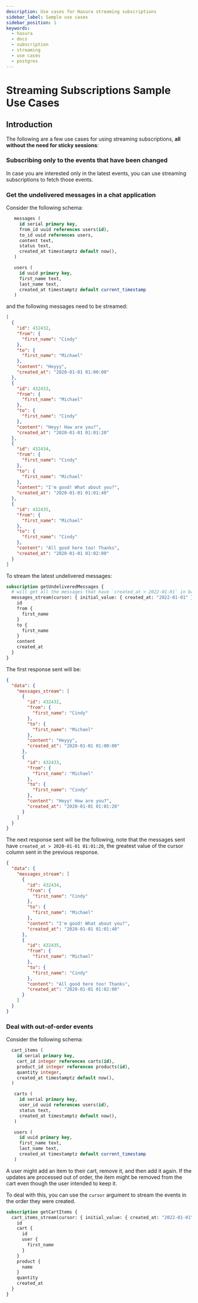```yaml
---
description: Use cases for Hasura streaming subscriptions
sidebar_label: Sample use cases
sidebar_position: 1
keywords:
  - hasura
  - docs
  - subscription
  - streaming
  - use cases
  - postgres
---
```


# Streaming Subscriptions Sample Use Cases

## Introduction

The following are a few use cases for using streaming subscriptions, **all without the need for sticky sessions**:

### Subscribing only to the events that have been changed

In case you are interested only in the latest events, you can use streaming subscriptions to fetch those events.

### Get the undelivered messages in a chat application

Consider the following schema:

```sql
   messages (
     id serial primary key,
     from_id uuid references users(id),
     to_id uuid references users,
     content text,
     status text,
     created_at timestamptz default now(),
   )

   users (
     id uuid primary key,
     first_name text,
     last_name text,
     created_at timestamptz default current_timestamp
   )
```

and the following messages need to be streamed:

```json
[
  {
    "id": 432432,
    "from": {
      "first_name": "Cindy"
    },
    "to": {
      "first_name": "Michael"
    },
    "content": "Heyyy",
    "created_at": "2020-01-01 01:00:00"
  },
  {
    "id": 432433,
    "from": {
      "first_name": "Michael"
    },
    "to": {
      "first_name": "Cindy"
    },
    "content": "Heyy! How are you?",
    "created_at": "2020-01-01 01:01:20"
  },
  {
    "id": 432434,
    "from": {
      "first_name": "Cindy"
    },
    "to": {
      "first_name": "Michael"
    },
    "content": "I'm good! What about you?",
    "created_at": "2020-01-01 01:01:40"
  },
  {
    "id": 432435,
    "from": {
      "first_name": "Michael"
    },
    "to": {
      "first_name": "Cindy"
    },
    "content": "All good here too! Thanks",
    "created_at": "2020-01-01 01:02:00"
  }
]
```

To stream the latest undelivered messages:

```graphql
subscription getUndeliveredMessages {
  # will get all the messages that have `created_at > 2022-01-01` in batches of 2 rows
  messages_stream(cursor: { initial_value: { created_at: "2022-01-01" }, ordering: ASC }, batch_size: 2) {
    id
    from {
      first_name
    }
    to {
      first_name
    }
    content
    created_at
  }
}
```

The first response sent will be:

```json
{
  "data": {
    "messages_stream": [
      {
        "id": 432432,
        "from": {
          "first_name": "Cindy"
        },
        "to": {
          "first_name": "Michael"
        },
        "content": "Heyyy",
        "created_at": "2020-01-01 01:00:00"
      },
      {
        "id": 432433,
        "from": {
          "first_name": "Michael"
        },
        "to": {
          "first_name": "Cindy"
        },
        "content": "Heyy! How are you?",
        "created_at": "2020-01-01 01:01:20"
      }
    ]
  }
}
```

The next response sent will be the following, note that the messages sent have `created_at > 2020-01-01 01:01:20`, the
greatest value of the cursor column sent in the previous response.

```json
{
  "data": {
    "messages_stream": [
      {
        "id": 432434,
        "from": {
          "first_name": "Cindy"
        },
        "to": {
          "first_name": "Michael"
        },
        "content": "I'm good! What about you?",
        "created_at": "2020-01-01 01:01:40"
      },
      {
        "id": 432435,
        "from": {
          "first_name": "Michael"
        },
        "to": {
          "first_name": "Cindy"
        },
        "content": "All good here too! Thanks",
        "created_at": "2020-01-01 01:02:00"
      }
    ]
  }
}
```

### Deal with out-of-order events

Consider the following schema:

```sql
  cart_items (
    id serial primary key,
    cart_id integer references carts(id),
    product_id integer references products(id),
    quantity integer,
    created_at timestamptz default now(),
  )

   carts (
     id serial primary key,
     user_id uuid references users(id),
     status text,
     created_at timestamptz default now(),
   )

   users (
     id uuid primary key,
     first_name text,
     last_name text,
     created_at timestamptz default current_timestamp
   )
```

A user might add an item to their cart, remove it, and then add it again. If the updates are processed out of order, the
item might be removed from the cart even though the user intended to keep it.

To deal with this, you can use the `cursor` argument to stream the events in the order they were created.

```graphql
subscription getCartItems {
  cart_items_stream(cursor: { initial_value: { created_at: "2022-01-01" }, ordering: ASC }) {
    id
    cart {
      id
      user {
        first_name
      }
    }
    product {
      name
    }
    quantity
    created_at
  }
}
```
